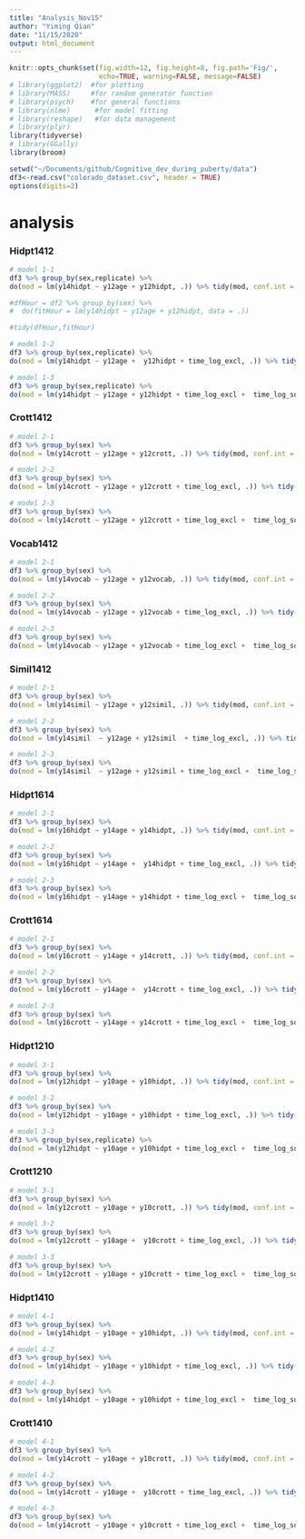 ```yaml
---
title: "Analysis_Nov15"
author: "Yiming Qian"
date: "11/15/2020"
output: html_document
---
```


```r
knitr::opts_chunk$set(fig.width=12, fig.height=8, fig.path='Fig/',
                      echo=TRUE, warning=FALSE, message=FALSE)
# library(ggplot2)  #for plotting
# library(MASS)     #for random generator function
# library(psych)    #for general functions
# library(nlme)      #for model fitting
# library(reshape)   #for data management
# library(plyr)
library(tidyverse)
# library(GGally)
library(broom)
```

```r
setwd("~/Documents/github/Cognitive_dev_during_puberty/data")
df3<-read.csv("colorado_dataset.csv", header = TRUE)
options(digits=2)
```
# analysis

### Hidpt1412
```r
# model 1-1
df3 %>% group_by(sex,replicate) %>%
do(mod = lm(y14hidpt ~ y12age + y12hidpt, .)) %>% tidy(mod, conf.int = TRUE)

#dfHour = df2 %>% group_by(sex) %>%
#  do(fitHour = lm(y14hidpt ~ y12age + y12hidpt, data = .))

#tidy(dfHour,fitHour)

# model 1-2
df3 %>% group_by(sex,replicate) %>%
do(mod = lm(y14hidpt ~ y12age +  y12hidpt + time_log_excl, .)) %>% tidy(mod, conf.int = TRUE)

# model 1-3
df3 %>% group_by(sex,replicate) %>%
do(mod = lm(y14hidpt ~ y12age + y12hidpt + time_log_excl +  time_log_sq, .)) %>% tidy(mod, conf.int = TRUE)
```

### Crott1412
```r
# model 2-1
df3 %>% group_by(sex) %>%
do(mod = lm(y14crott ~ y12age + y12crott, .)) %>% tidy(mod, conf.int = TRUE)

# model 2-2
df3 %>% group_by(sex) %>%
do(mod = lm(y14crott ~ y12age + y12crott + time_log_excl, .)) %>% tidy(mod, conf.int = TRUE)

# model 2-3
df3 %>% group_by(sex) %>%
do(mod = lm(y14crott ~ y12age + y12crott + time_log_excl +  time_log_sq, .)) %>% tidy(mod, conf.int = TRUE)
```

### Vocab1412
```r
# model 2-1
df3 %>% group_by(sex) %>%
do(mod = lm(y14vocab ~ y12age + y12vocab, .)) %>% tidy(mod, conf.int = TRUE)

# model 2-2
df3 %>% group_by(sex) %>%
do(mod = lm(y14vocab ~ y12age + y12vocab + time_log_excl, .)) %>% tidy(mod, conf.int = TRUE)

# model 2-3
df3 %>% group_by(sex) %>%
do(mod = lm(y14vocab ~ y12age + y12vocab + time_log_excl +  time_log_sq, .)) %>% tidy(mod, conf.int = TRUE)
```

### Simil1412
```r
# model 2-1
df3 %>% group_by(sex) %>%
do(mod = lm(y14simil ~ y12age + y12simil, .)) %>% tidy(mod, conf.int = TRUE)

# model 2-2
df3 %>% group_by(sex) %>%
do(mod = lm(y14simil  ~ y12age + y12simil  + time_log_excl, .)) %>% tidy(mod, conf.int = TRUE)

# model 2-3
df3 %>% group_by(sex) %>%
do(mod = lm(y14simil  ~ y12age + y12simil + time_log_excl +  time_log_sq, .)) %>% tidy(mod, conf.int = TRUE)
```

### Hidpt1614
```r
# model 2-1
df3 %>% group_by(sex) %>%
do(mod = lm(y16hidpt ~ y14age + y14hidpt, .)) %>% tidy(mod, conf.int = TRUE)

# model 2-2
df3 %>% group_by(sex) %>%
do(mod = lm(y16hidpt ~ y14age +  y14hidpt + time_log_excl, .)) %>% tidy(mod, conf.int = TRUE)

# model 2-3
df3 %>% group_by(sex) %>%
do(mod = lm(y16hidpt ~ y14age + y14hidpt + time_log_excl +  time_log_sq, .)) %>% tidy(mod, conf.int = TRUE)
```

### Crott1614
```r
# model 2-1
df3 %>% group_by(sex) %>%
do(mod = lm(y16crott ~ y14age + y14crott, .)) %>% tidy(mod, conf.int = TRUE)

# model 2-2
df3 %>% group_by(sex) %>%
do(mod = lm(y16crott ~ y14age +  y14crott + time_log_excl, .)) %>% tidy(mod, conf.int = TRUE)

# model 2-3
df3 %>% group_by(sex) %>%
do(mod = lm(y16crott ~ y14age + y14crott + time_log_excl +  time_log_sq, .)) %>% tidy(mod, conf.int = TRUE)
```

### Hidpt1210
```r
# model 3-1
df3 %>% group_by(sex) %>%
do(mod = lm(y12hidpt ~ y10age + y10hidpt, .)) %>% tidy(mod, conf.int = TRUE)

# model 3-2
df3 %>% group_by(sex) %>%
do(mod = lm(y12hidpt ~ y10age + y10hidpt + time_log_excl, .)) %>% tidy(mod, conf.int = TRUE)

# model 3-3
df3 %>% group_by(sex,replicate) %>%
do(mod = lm(y12hidpt ~ y10age + y10hidpt + time_log_excl +  time_log_sq, .)) %>% tidy(mod, conf.int = TRUE)
```

### Crott1210
```r
# model 3-1
df3 %>% group_by(sex) %>%
do(mod = lm(y12crott ~ y10age + y10crott, .)) %>% tidy(mod, conf.int = TRUE)

# model 3-2
df3 %>% group_by(sex) %>%
do(mod = lm(y12crott ~ y10age +  y10crott + time_log_excl, .)) %>% tidy(mod, conf.int = TRUE)

# model 3-3
df3 %>% group_by(sex) %>%
do(mod = lm(y12crott ~ y10age + y10crott + time_log_excl +  time_log_sq, .)) %>% tidy(mod, conf.int = TRUE)
```
### Hidpt1410
```r
# model 4-1
df3 %>% group_by(sex) %>%
do(mod = lm(y14hidpt ~ y10age + y10hidpt, .)) %>% tidy(mod, conf.int = TRUE)

# model 4-2
df3 %>% group_by(sex) %>%
do(mod = lm(y14hidpt ~ y10age + y10hidpt + time_log_excl, .)) %>% tidy(mod, conf.int = TRUE)

# model 4-3
df3 %>% group_by(sex) %>%
do(mod = lm(y14hidpt ~ y10age + y10hidpt + time_log_excl +  time_log_sq, .)) %>% tidy(mod, conf.int = TRUE)
```

### Crott1410
```r
# model 4-1
df3 %>% group_by(sex) %>%
do(mod = lm(y14crott ~ y10age + y10crott, .)) %>% tidy(mod, conf.int = TRUE)

# model 4-2
df3 %>% group_by(sex) %>%
do(mod = lm(y14crott ~ y10age +  y10crott + time_log_excl, .)) %>% tidy(mod, conf.int = TRUE)

# model 4-3
df3 %>% group_by(sex) %>%
do(mod = lm(y14crott ~ y10age + y10crott + time_log_excl +  time_log_sq, .)) %>% tidy(mod, conf.int = TRUE)
```